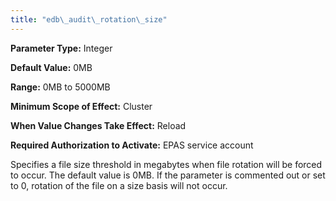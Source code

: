 ```yaml
---
title: "edb\_audit\_rotation\_size"
---
```


<div id="edb_audit_rotation_size" class="registered_link"></div>




**Parameter Type:** Integer

**Default Value:** 0MB

**Range:** 0MB to 5000MB

**Minimum Scope of Effect:** Cluster

**When Value Changes Take Effect:** Reload

**Required Authorization to Activate:** EPAS service account

Specifies a file size threshold in megabytes when file rotation will be forced to occur. The default value is 0MB. If the parameter is commented out or set to 0, rotation of the file on a size basis will not occur.
